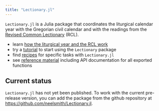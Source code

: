 ```yaml
---
title: "Lectionary.jl"
---
```


`Lectionary.jl` is a Julia package that coordinates the liturgical calendar year with the Gregorian civil calendar and with the readings from the [Revised Common Lectionary](https://www.commontexts.org/rcl/) (RCL).

- learn [how the liturgical year and the RCL work](./concepts/) 
- try a [tutorial](./tutorials/) to start using the `Lectionary` package
- find [recipes](./guides/) for specific tasks with `Lectionary.jl`
- see [reference material](./reference/) including API documentation for all exported functions

## Current status

`Lectionary.jl` has not yet been published.  To work with the current pre-release version, you can add the package from the github repository at [https://github.com/neelsmith/Lectionary.jl](https://github.com/neelsmith/Lectionary.jl).

